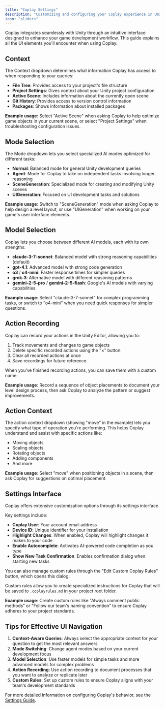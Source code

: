 ```yaml
---
title: "Coplay Settings"
description: "Customizing and configuring your Coplay experience in Unity"
icon: "sliders"
---
```


Coplay integrates seamlessly with Unity through an intuitive interface designed to enhance your game development workflow. This guide explains all the UI elements you'll encounter when using Coplay.

## Context

The Context dropdown determines what information Coplay has access to when responding to your queries:

- **File Tree**: Provides access to your project's file structure
- **Project Settings**: Gives context about your Unity project configuration
- **Active Scene**: Includes information about the currently open scene
- **Git History**: Provides access to version control information
- **Packages**: Shows information about installed packages

**Example usage**: Select "Active Scene" when asking Coplay to help optimize game objects in your current scene, or select "Project Settings" when troubleshooting configuration issues.

## Mode Selection

The Mode dropdown lets you select specialized AI modes optimized for different tasks:

- **Normal**: Balanced mode for general Unity development queries
- **Agent**: Mode for Coplay to take on independent tasks involving longer reasoning
- **SceneGeneration**: Specialized mode for creating and modifying Unity scenes
- **UIGeneration**: Focused on UI development tasks and solutions

**Example usage**: Switch to "SceneGeneration" mode when asking Coplay to help design a level layout, or use "UIGeneration" when working on your game's user interface elements.

## Model Selection

Coplay lets you choose between different AI models, each with its own strengths:

- **claude-3-7-sonnet**: Balanced model with strong reasoning capabilities (default)
- **gpt-4.1**: Advanced model with strong code generation
- **o3** / **o4-mini**: Faster response times for simpler queries
- **grok-3**: Alternative model with different reasoning patterns
- **gemini-2-5-pro** / **gemini-2-5-flash**: Google's AI models with varying capabilities

**Example usage**: Select "claude-3-7-sonnet" for complex programming tasks, or switch to "o4-mini" when you need quick responses for simpler questions.

## Action Recording

Coplay can record your actions in the Unity Editor, allowing you to:

1. Track movements and changes to game objects
2. Delete specific recorded actions using the "×" button
3. Clear all recorded actions at once
4. Save recordings for future reference

When you've finished recording actions, you can save them with a custom name:

**Example usage**: Record a sequence of object placements to document your level design process, then ask Coplay to analyze the pattern or suggest improvements.

## Action Context

The action context dropdown (showing "move" in the example) lets you specify what type of operation you're performing. This helps Coplay understand and assist with specific actions like:

- Moving objects
- Scaling objects
- Rotating objects
- Adding components
- And more

**Example usage**: Select "move" when positioning objects in a scene, then ask Coplay for suggestions on optimal placement.

## Settings Interface

Coplay offers extensive customization options through its settings interface.

Key settings include:

- **Coplay User**: Your account email address
- **Device ID**: Unique identifier for your installation
- **Highlight Changes**: When enabled, Coplay will highlight changes it makes to your code
- **Enable Autocomplete**: Activates AI-powered code completion as you type
- **Show New Task Confirmation**: Enables confirmation dialog when starting new tasks

You can also manage custom rules through the "Edit Custom Coplay Rules" button, which opens this dialog:

Custom rules allow you to create specialized instructions for Coplay that will be saved to `.coplayrules.md` in your project root folder.

**Example usage**: Create custom rules like "Always comment public methods" or "Follow our team's naming convention" to ensure Coplay adheres to your project standards.

## Tips for Effective UI Navigation

1. **Context-Aware Queries**: Always select the appropriate context for your question to get the most relevant answers
2. **Mode Switching**: Change agent modes based on your current development focus
3. **Model Selection**: Use faster models for simple tasks and more advanced models for complex problems
4. **Action Recording**: Use action recording to document processes that you want to analyze or replicate later
5. **Custom Rules**: Set up custom rules to ensure Coplay aligns with your team's development standards

For more detailed information on configuring Coplay's behavior, see the [Settings Guide](/essentials/settings).
